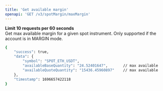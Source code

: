 ```yaml
---
title: 'Get available margin'
openapi: 'GET /v3/spotMargin/maxMargin'
---
```

**Limit 10 requests per 60 seconds**  
Get max available margin for a given spot instrument.  Only supported if the account is in MARGIN mode.


<ResponseExample>

```bash
{
    "success": true,
    "data": {
        "symbol": "SPOT_ETH_USDT",
        "availableBaseQuantity": "24.52401647",       // max available quantity of the base token to sell into the quote token
        "availableQuoteQuantity": "15436.45960897"    // max available quantity of the quote token to buy into the base token (i.e. buying power)
    },
    "timestamp": 1696657422118
}

```

</ResponseExample>
